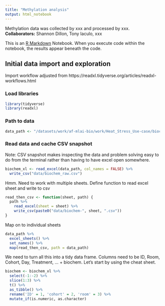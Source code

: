 ```yaml
---
title: "Methylation analysis"
output: html_notebook
---
```


Methylation data was collected by xxx and processed by xxx. 
**Collaborators:** Shannon Dillon, Tony Iaculo, xxx

This is an [R Markdown](http://rmarkdown.rstudio.com) Notebook. When you execute code within the notebook, the results appear beneath the code. 

## Initial data import and exploration

Import workflow adjusted from https://readxl.tidyverse.org/articles/readxl-workflows.html

### Load libraries
```r
library(tidyverse)
library(readxl)
```

### Path to data
```r
data_path <- "/datasets/work/af-mlai-bio/work/Heat_Stress_Use-case/biochem/CC7+8  biochem for Yutao 05_02_21.xlsx"

```

### Read data and cache CSV snapshot
Note: CSV snapshot makes inspecting the data and problem solving easy to do from the terminal rather than having to have excel open somewhere. 
```r
biochem_xl <- read_excel(data_path, col_names = FALSE) %>% 
  write_csv("data/biochem_raw.csv")
```
Hmm. Need to work with multiple sheets.
Define function to read excel sheet and write to csv
```r
read_then_csv <- function(sheet, path) {
  path %>%
    read_excel(sheet = sheet) %>% 
    write_csv(paste0("data/biochem-", sheet, ".csv"))
}
```
Map on to individual sheets
```r
data_path %>% 
  excel_sheets() %>% 
  set_names() %>% 
  map(read_then_csv, path = data_path)
```
We need to turn all this into a tidy data frame. Columns need to be ID, Room, Cohort, Day, Treatment, ... + biochem. Let's start by using the cheat sheet.
```r
biochem <- biochem_xl %>% 
  select(-1:-2) %>% 
  slice(1:3) %>%
  t() %>%
  as_tibble() %>%
  rename('ID' = 1, 'cohort' = 2, 'room' = 3) %>%
  mutate_if(is.numeric, as.character)


```


